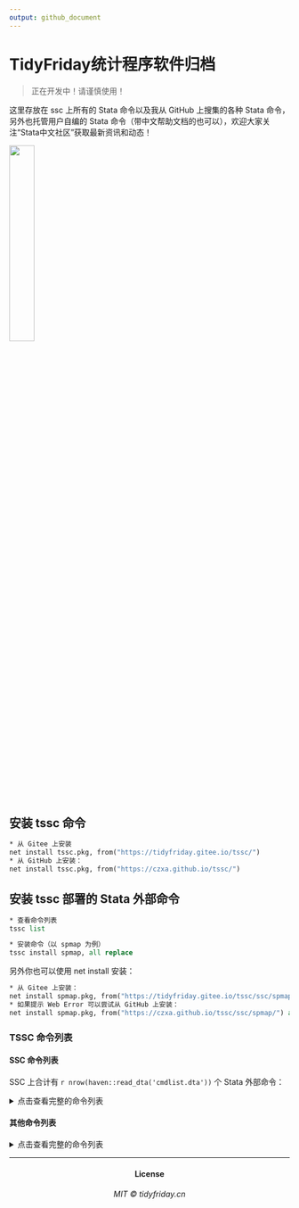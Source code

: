 ```yaml
---
output: github_document
---
```



# TidyFriday统计程序软件归档

> 正在开发中！请谨慎使用！

这里存放在 ssc 上所有的 Stata 命令以及我从 GitHub 上搜集的各种 Stata 命令，另外也托管用户自编的 Stata
命令（带中文帮助文档的也可以），欢迎大家关注“Stata中文社区”获取最新资讯和动态！

<div align="center"><img src="https://czxa.github.io/tssc/assets/qrcode_for_gh_97f81c8af6d6_258.jpg" width="30%"/></div>

## 安装 tssc 命令

``` stata
* 从 Gitee 上安装
net install tssc.pkg, from("https://tidyfriday.gitee.io/tssc/")
* 从 GitHub 上安装：
net install tssc.pkg, from("https://czxa.github.io/tssc/")
```

## 安装 tssc 部署的 Stata 外部命令

```stata
* 查看命令列表
tssc list

* 安装命令（以 spmap 为例）
tssc install spmap, all replace
```

另外你也可以使用 net install 安装：

``` stata
* 从 Gitee 上安装：
net install spmap.pkg, from("https://tidyfriday.gitee.io/tssc/ssc/spmap/") all replace
* 如果提示 Web Error 可以尝试从 GitHub 上安装：
net install spmap.pkg, from("https://czxa.github.io/tssc/ssc/spmap/") all replace
```

### TSSC 命令列表

#### SSC 命令列表

SSC 上合计有 `r nrow(haven::read_dta('cmdlist.dta'))` 个 Stata 外部命令：

<details>
<summary>点击查看完整的命令列表</summary>
<p>

```r
haven::read_dta('cmdlist.dta') %>% 
  mutate(install = paste("tssc install", cmd)) %>% 
  knitr::kable(align = 'c')
```

</p></details>


#### 其他命令列表

<details>
<summary>点击查看完整的命令列表</summary>
<p>

待增加

</p></details>

------------

<h4 align="center">License</h4>
<h6 align="center">MIT © tidyfriday.cn</h6>
